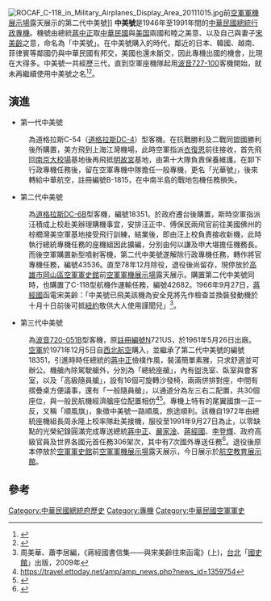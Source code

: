 [[File:ROCAF_C-118_in_Military_Airplanes_Display_Area_20111015.jpg|right]]前[[空軍軍史館|空軍軍機展示場]]露天展示的第二代中美號]]
'''中美號'''是1946年至1991年間的[[中華民國總統行政專機|中華民國總統行政專機]]。機號由總統[[蔣中正|蔣中正]]取[[中華民國|中華民國]]與[[美国|美国]]兩國和睦之美意、以及自己與妻子[[宋美齡|宋美齡]]之意，命名為「中美號」。在中美號購入的時代，鄰近的日本、韓國、越南、菲律賓等鄰國仍與中華民國有邦交，美國也還未斷交，因此專機出國的機會，比現在大得多。中美號一共經歷三代，直到空軍座機隊起用[[波音727-100|波音727-100]]客機開始，就未再繼續使用中美號之名<ref>{{cite news|author=謝曜州|title=敦邦計畫／創舉！總統搭空軍一號　外交出擊|url=http://news.tvbs.com.tw/old-news.html?nid=352676|accessdate=2015-12-05|newspaper=[[TVBS|TVBS]]|date=2006-09-03|archive-date=2015-12-08|archive-url=https://web.archive.org/web/20151208080746/http://news.tvbs.com.tw/old-news.html?nid=352676|dead-url=no}}</ref><ref>{{Cite web |url=https://udn.com/news/amp/story/10930/3375420 |title=存档副本 |accessdate=2019-05-12 |archive-date=2019-05-12 |archive-url=https://web.archive.org/web/20190512084334/https://udn.com/news/amp/story/10930/3375420 |dead-url=no }}</ref>。

== 演進 ==
*第一代中美號
:為道格拉斯C-54（[[道格拉斯DC-4|道格拉斯DC-4]]）型客機。在抗戰勝利及二戰同盟國勝利後所購置，美方飛到上海江灣機場，此時空軍指派[[衣復恩|衣復恩]]前往接收，首先飛回[[南京大校場|南京大校場]]基地後再飛抵[[明故宮|明故宮]]基地，由第十大隊負責保養維護。在卸下行政專機任務後，留在空軍專機中隊擔任一般專機，更名「光華號」，後來轉給中華航空，註冊編號B-1815，在中南半島的戰地包機任務損失。
*第二代中美號
:為[[道格拉斯DC-6|道格拉斯DC-6B]]型客機，編號18351。於政府遷台後購置，斯時空軍指派汪積成上校赴美辦理購機事宜，安排汪正中、傅保民兩飛官前往美國佛州的棕櫚灣美空軍基地接受飛行訓練，結業後，即由汪上校負責接收新機，此時執行總統專機任務的座機組因此擴編，分別由何以謙及申大堪擔任機務長。而後空軍購置新型噴射客機，第二代中美號遂解除行政專機任務，轉作將官專機任務，編號43536。直至78年12月除役，退役後尚留存，現停放於[[高雄市|高雄市]][[岡山區|岡山區]][[空軍軍史館|空軍軍史館]]前[[空軍軍史館|空軍軍機展示場]]露天展示。購置第二代中美號同時，也購置了C-118型航機作運輸任務，編號42682。1966年9月27日，[[蔣經國|蔣經國]]函電宋美齡：「中美號已飛美該機為安全見將先作檢查並換裝發動機於十月十日前後可抵[[紐約|紐約]]敬供大人使用謹聞兒」<ref>周美華、蕭李居編，《蔣經國書信集——與宋美齡往來函電》(上)，[[台北|台北]]「[[國史館|國史館]]」出版，2009年</ref>{{rp|307}}。
*第三代中美號
:為[[波音720|波音720-051B]]型客機，原[[航空器註冊編號|註冊編號]]N721US，於1961年5月26日出廠。[[中華民國空軍|空軍]]於1971年12月5日自[[西北航空|西北航空]]購入，並繼承了第二代中美號的編號18351，引進時時任總統的[[蔣中正|蔣中正]]儉樸作風，裝潢簡單素雅，只求舒適並可辦公。機艙內除駕駛艙外，分別為「總統座艙」，內有盥洗室、臥室與會客室，以及「高級隨員艙」，設有16個可旋轉沙發椅，兩兩併排對座，中間有摺疊桌方便議事，還有「一般隨員艙」，以通道分為左三右二配置，共30個座位，與一般民航機經濟艙座位配置相仿<ref>https://travel.ettoday.net/amp/amp_news.php?news_id=1359754</ref><ref>{{Cite web |url=https://m.ltn.com.tw/amp/news/life/breakingnews/2557981 |title=存档副本 |accessdate=2019-05-12 |archive-date=2019-05-12 |archive-url=https://web.archive.org/web/20190512065159/https://m.ltn.com.tw/amp/news/life/breakingnews/2557981 |dead-url=no }}</ref>。專機上特有的尾翼國旗一正一反，又稱「順風旗」，象徵中美號一路順風，旅途順利。該機自1972年由總統座機組長周永隆上校率隊赴美接機，服役至1991年9月27日為止，以零缺點的光榮紀錄圓滿完成專送總統[[蔣中正|蔣中正]]、[[嚴家淦|嚴家淦]]、[[蔣經國|蔣經國]]、[[李登輝|李登輝]]、政府高級官員及世界各國元首任務306架次，其中有7次國外專送任務<ref>{{Cite web |url=https://www.ydn.com.tw/News/305829 |title=存档副本 |accessdate=2019-05-12 |archive-date=2019-05-12 |archive-url=https://web.archive.org/web/20190512044720/https://www.ydn.com.tw/News/305829 |dead-url=no }}</ref>。退役後原本停放於[[空軍軍史館|空軍軍史館]]前[[空軍軍史館|空軍軍機展示場]]露天展示，今日展示於[[航空教育展示館|航空教育展示館]]。

== 參考 ==
<references/>

[[Category:中華民國總統府歷史|Category:中華民國總統府歷史]]
[[Category:專機|Category:專機]]
[[Category:中華民國空軍軍史|Category:中華民國空軍軍史]]